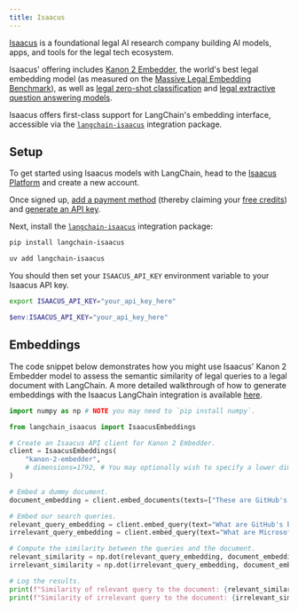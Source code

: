 ```yaml
---
title: Isaacus
---
```


[Isaacus](https://isaacus.com/) is a foundational legal AI research company building AI models, apps, and tools for the legal tech ecosystem.

Isaacus' offering includes [Kanon 2 Embedder](https://isaacus.com/blog/introducing-kanon-2-embedder), the world's best legal embedding model (as measured on the [Massive Legal Embedding Benchmark](https://isaacus.com/blog/introducing-mleb)), as well as [legal zero-shot classification](https://docs.isaacus.com/models/introduction#universal-classification) and [legal extractive question answering models](https://docs.isaacus.com/models/introduction#answer-extraction).

Isaacus offers first-class support for LangChain's embedding interface, accessible via the [`langchain-isaacus`](https://pypi.org/project/langchain-isaacus/) integration package.

## Setup
To get started using Isaacus models with LangChain, head to the [Isaacus Platform](https://platform.isaacus.com/accounts/signup/) and create a new account.

Once signed up, [add a payment method](https://platform.isaacus.com/billing/) (thereby claiming your [free credits](https://docs.isaacus.com/pricing/credits)) and [generate an API key](https://platform.isaacus.com/users/api-keys/).

Next, install the [`langchain-isaacus`](https://pypi.org/project/langchain-isaacus/) integration package:
<CodeGroup>
```bash pip
pip install langchain-isaacus
```

```bash uv
uv add langchain-isaacus
```
</CodeGroup>

You should then set your `ISAACUS_API_KEY` environment variable to your Isaacus API key.
<CodeGroup>
```bash bash
export ISAACUS_API_KEY="your_api_key_here"
```
```powershell powershell
$env:ISAACUS_API_KEY="your_api_key_here"
```
</CodeGroup>

## Embeddings
The code snippet below demonstrates how you might use Isaacus' Kanon 2 Embedder model to assess the semantic similarity of legal queries to a legal document with LangChain. A more detailed walkthrough of how to generate embeddings with the Isaacus LangChain integration is available [here](/oss/integrations/text_embedding/isaacus).

```python
import numpy as np # NOTE you may need to `pip install numpy`.

from langchain_isaacus import IsaacusEmbeddings

# Create an Isaacus API client for Kanon 2 Embedder.
client = IsaacusEmbeddings(
    "kanon-2-embedder",
    # dimensions=1792, # You may optionally wish to specify a lower dimension.
)

# Embed a dummy document.
document_embedding = client.embed_documents(texts=["These are GitHub's billing policies."])[0]

# Embed our search queries.
relevant_query_embedding = client.embed_query(text="What are GitHub's billing policies?")
irrelevant_query_embedding = client.embed_query(text="What are Microsoft's billing policies?")

# Compute the similarity between the queries and the document.
relevant_similarity = np.dot(relevant_query_embedding, document_embedding)
irrelevant_similarity = np.dot(irrelevant_query_embedding, document_embedding)

# Log the results.
print(f"Similarity of relevant query to the document: {relevant_similarity * 100:.2f}")
print(f"Similarity of irrelevant query to the document: {irrelevant_similarity * 100:.2f}")
```
